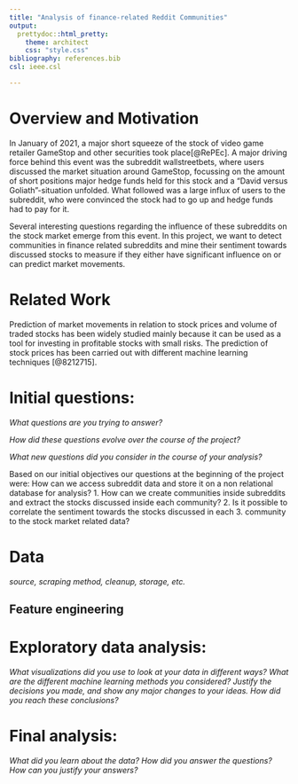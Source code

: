 ```yaml
---
title: "Analysis of finance-related Reddit Communities"
output: 
  prettydoc::html_pretty:
    theme: architect 
    css: "style.css"
bibliography: references.bib
csl: ieee.csl

---
```


# Overview and Motivation

In January of 2021, a major short squeeze of the stock of video game retailer GameStop and other securities took place[@RePEc]. A major driving force behind this event was the subreddit wallstreetbets, where users discussed the market situation around GameStop, focussing on the amount of short positions major hedge funds held for this stock and a “David versus Goliath”-situation unfolded. What followed was a large influx of users to the subreddit, who were convinced the stock had to go up and hedge funds had to pay for it. 
 
Several interesting questions regarding the influence of these subreddits on the stock market emerge from this event. In this project, we want to detect communities in finance related subreddits and mine their sentiment towards discussed stocks to measure if they either have significant influence on or can predict market movements.

# Related Work 

Prediction of market movements in relation to stock prices and volume of traded stocks has been widely studied mainly because it can be used as a tool for  investing in profitable stocks with small risks. The prediction of stock prices has been carried out with different machine learning  techniques [@8212715].

# Initial questions:

*What questions are you trying to answer?*

*How did these questions evolve over the course of the project?*

*What new questions did you consider in the course of your analysis?*

Based on our initial objectives our questions at the beginning of the project were: 
How can we access subreddit data and store it on a non relational database for analysis? 
1. How can we create communities inside subreddits and extract the stocks discussed inside each community? 
2. Is it possible to correlate the sentiment towards the stocks discussed in each 
3. community to  the stock market related data?


# Data

*source, scraping method, cleanup, storage, etc.*

## Feature engineering

# Exploratory data analysis:

*What visualizations did you use to look at your data in different ways?*
*What are the different machine learning methods you considered?*
*Justify the decisions you made, and show any major changes to your ideas.*
*How did you reach these conclusions?*

# Final analysis:

*What did you learn about the data?*
*How did you answer the questions?*
*How can you justify your answers?*
